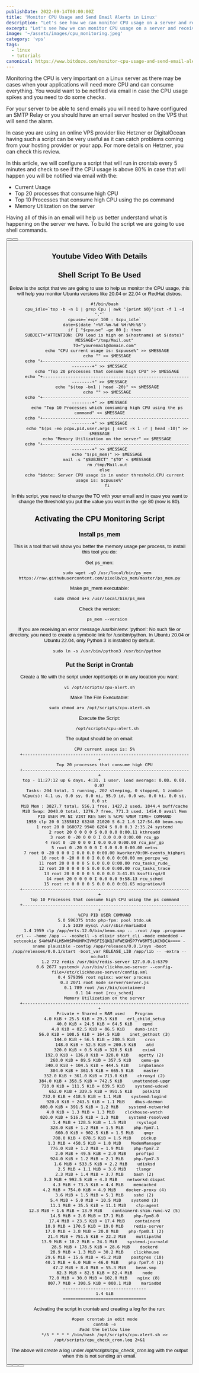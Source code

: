 ```yaml
---
publishDate: 2022-09-14T00:00:00Z
title: 'Monitor CPU Usage and Send Email Alerts in Linux'
description: "Let's see how we can monitor CPU usage on a server and receive emails."
excerpt: "Let's see how we can monitor CPU usage on a server and receive emails."
image: '~/assets/images/cpu_monitoring.jpeg'
category: 'vps'
tags:
  - linux
  - tutorials
canonical: https://www.bitdoze.com/monitor-cpu-usage-and-send-email-alerts-in-linux/
---
```



Monitoring the CPU is very important on a Linux server as there may be cases when your applications will need more CPU and can consume everything. You would want to be notified via email in case the CPU usage spikes and you need to do some checks.

For your server to be able to send emails you will need to have configured an SMTP Relay or you should have an email server hosted on the VPS that will send the alarm.

In case you are using an online VPS provider like Hetzner or DigitalOcean having such a script can be very useful as it can catch problems coming from your hosting provider or your app. For more details on Hetzner, you can check this review.

In this article, we will configure a script that will run in crontab every 5 minutes and check to see if the CPU usage is above 80% in case that will happen you will be notified via email with the:

- Current Usage
- Top 20 processes that consume high CPU
- Top 10 Processes that consume high CPU using the ps command
- Memory Utilization on the server

Having all of this in an email will help us better understand what is happening on the server we have. To build the script we are going to use shell commands.

<Button link="https://go.bitdoze.com/do" text="DigitalOcean $100 Free" />
<Button link="https://go.bitdoze.com/vultr" text="Vultr $100 Free" />
<Button link="https://go.bitdoze.com/hetzner" text="Hetzner €⁠20 Free" />

## Youtube Video With Details

<YouTube id="https://www.youtube.com/embed/2Wmats7Q6ck" />

## Shell Script To Be Used

Below is the script that we are going to use to help us monitor the CPU usage, this will help you monitor Ubuntu versions like 20.04 or 22.04 or RedHat distros.

```
    #!/bin/bash
    cpu_idle=`top -b -n 1 | grep Cpu | awk '{print $8}'|cut -f 1 -d "."`
    cpuuse=`expr 100 - $cpu_idle`
    date=$(date '+%Y-%m-%d %H:%M:%S')
    if [ "$cpuuse" -ge 80 ]; then
    SUBJECT="ATTENTION: CPU load is high on $(hostname) at $(date)"
    MESSAGE="/tmp/Mail.out"
    TO="youremail@domain.com"
      echo "CPU current usage is: $cpuuse%" >> $MESSAGE
      echo "" >> $MESSAGE
      echo "+------------------------------------------------------------------+" >> $MESSAGE
      echo "Top 20 processes that consume high CPU" >> $MESSAGE
      echo "+------------------------------------------------------------------+" >> $MESSAGE
      echo "$(top -bn1 | head -20)" >> $MESSAGE
      echo "" >> $MESSAGE
      echo "+------------------------------------------------------------------+" >> $MESSAGE
      echo "Top 10 Processes which consuming high CPU using the ps command" >> $MESSAGE
      echo "+------------------------------------------------------------------+" >> $MESSAGE
      echo "$(ps -eo pcpu,pid,user,args | sort -k 1 -r | head -10)" >> $MESSAGE
      echo "Memory Utilization on the server" >> $MESSAGE
      echo "+------------------------------------------------------------------+" >> $MESSAGE
      echo "$(ps_mem)" >> $MESSAGE
      mail -s "$SUBJECT" "$TO" < $MESSAGE
      rm /tmp/Mail.out
    else
    echo "$date: Server CPU usage is in under threshold.CPU current usage is: $cpuuse%"
      fi
```

In this script, you need to change the TO with your email and in case you want to change the threshold you put the value you want in the -ge 80 (now is 80).

## Activating the CPU Monitoring Script

### Install ps_mem

This is a tool that will show you better the memory usage per process, to install this tool you do:

Get ps_men:

```
      sudo wget -qO /usr/local/bin/ps_mem https://raw.githubusercontent.com/pixelb/ps_mem/master/ps_mem.py
```

Make ps_mem executable:

```
sudo chmod a+x /usr/local/bin/ps_mem
```

Check the version:

```
      ps_mem --version
```

If you are receiving an error message /usr/bin/env: 'python': No such file or directory, you need to create a symbolic link for /usr/bin/python. In Ubuntu 20.04 or Ubuntu 22.04, only Python 3 is installed by default.

```
      sudo ln -s /usr/bin/python3 /usr/bin/python
```

### Put the Script in Crontab

Create a file with the script under /opt/scripts or in any location you want:

```
vi /opt/scripts/cpu-alert.sh
```

Make The File Executable:

```
sudo chmod a+x /opt/scripts/cpu-alert.sh
```

Execute the Script:

```
      /opt/scripts/cpu-alert.sh
```

The output should be on email:

```
    CPU current usage is: 5%
    +------------------------------------------------------------------+
    Top 20 processes that consume high CPU
    +------------------------------------------------------------------+
    top - 11:27:12 up 6 days, 4:31, 1 user, load average: 0.08, 0.08, 0.07
    Tasks: 204 total, 1 running, 202 sleeping, 0 stopped, 1 zombie
    %Cpu(s): 4.1 us, 0.0 sy, 0.0 ni, 95.9 id, 0.0 wa, 0.0 hi, 0.0 si, 0.0 st
    MiB Mem : 3827.7 total, 556.1 free, 1427.2 used, 1844.4 buff/cache
    MiB Swap: 2048.0 total, 1276.7 free, 771.3 used. 1454.0 avail Mem
    PID USER PR NI VIRT RES SHR S %CPU %MEM TIME+ COMMAND
    1959 clp 20 0 1355012 63248 21020 S 6.2 1.6 127:54.60 beam.smp
    1 root 20 0 168072 9940 6204 S 0.0 0.3 2:35.24 systemd
    2 root 20 0 0 0 0 S 0.0 0.0 0:00.11 kthreadd
    3 root 0 -20 0 0 0 I 0.0 0.0 0:00.00 rcu_gp
    4 root 0 -20 0 0 0 I 0.0 0.0 0:00.00 rcu_par_gp
    5 root 0 -20 0 0 0 I 0.0 0.0 0:00.00 netns
    7 root 0 -20 0 0 0 I 0.0 0.0 0:00.00 kworker/0:0H-events_highpri
    10 root 0 -20 0 0 0 I 0.0 0.0 0:00.00 mm_percpu_wq
    11 root 20 0 0 0 0 S 0.0 0.0 0:00.00 rcu_tasks_rude_
    12 root 20 0 0 0 0 S 0.0 0.0 0:00.00 rcu_tasks_trace
    13 root 20 0 0 0 0 S 0.0 0.0 3:41.85 ksoftirqd/0
    14 root 20 0 0 0 0 I 0.0 0.0 9:58.13 rcu_sched
    15 root rt 0 0 0 0 S 0.0 0.0 0:01.65 migration/0
    +------------------------------------------------------------------+
    Top 10 Processes that consume high CPU using the ps command
    +------------------------------------------------------------------+
    %CPU PID USER COMMAND
    5.0 596375 btdo php-fpm: pool btdo.uk
    3.5 1039 mysql /usr/sbin/mariadbd
    1.4 1959 clp /app/erts-12.0/bin/beam.smp -- -root /app -progname erl -- -home /app -- -noshell -s elixir start_cli -mode embedded -setcookie S4WHAF4LH5WHSPWUHPKIVMSFISQKQJVFWEGHSP7YW6MT5LKCNDCA==== -sname plausible -config /app/releases/0.0.1/sys -boot /app/releases/0.0.1/start -boot_var RELEASE_LIB /app/lib -- -extra --no-halt
    1.2 772 redis /usr/bin/redis-server 127.0.0.1:6379
    0.6 2677 systemd+ /usr/bin/clickhouse-server --config-file=/etc/clickhouse-server/config.xml
    0.4 579396 root nginx: worker process
    0.3 2071 root node server/server.js
    0.1 789 root /usr/bin/containerd
    0.1 14 root [rcu_sched]
    Memory Utilization on the server
    +------------------------------------------------------------------+
    Private + Shared = RAM used    Program
    4.0 KiB + 25.5 KiB = 29.5 KiB    erl_child_setup
    40.0 KiB + 24.5 KiB = 64.5 KiB    epmd
    4.0 KiB + 82.5 KiB = 86.5 KiB    dumb-init
    56.0 KiB + 108.5 KiB = 164.5 KiB    inet_gethost (3)
    144.0 KiB + 56.5 KiB = 200.5 KiB    cron
    148.0 KiB + 52.5 KiB = 200.5 KiB    atd
    320.0 KiB + 0.5 KiB = 320.5 KiB    exim4
    192.0 KiB + 136.0 KiB = 328.0 KiB    agetty (2)
    268.0 KiB + 89.5 KiB = 357.5 KiB    qemu-ga
    340.0 KiB + 104.5 KiB = 444.5 KiB    irqbalance
    304.0 KiB + 361.5 KiB = 665.5 KiB    master
    352.0 KiB + 361.0 KiB = 713.0 KiB    chronyd (2)
    384.0 KiB + 358.5 KiB = 742.5 KiB    unattended-upgr
    728.0 KiB + 111.5 KiB = 839.5 KiB    systemd-udevd
    652.0 KiB + 339.5 KiB = 991.5 KiB    polkitd
    732.0 KiB + 418.5 KiB = 1.1 MiB    systemd-logind
    920.0 KiB + 243.5 KiB = 1.1 MiB    dbus-daemon
    800.0 KiB + 391.5 KiB = 1.2 MiB    systemd-networkd
    4.0 KiB + 1.3 MiB = 1.3 MiB    clckhouse-watch
    820.0 KiB + 516.5 KiB = 1.3 MiB    systemd-resolved
    1.4 MiB + 128.5 KiB = 1.5 MiB    rsyslogd
    328.0 KiB + 1.2 MiB = 1.5 MiB    php-fpm7.1
    660.0 KiB + 902.5 KiB = 1.5 MiB    qmgr
    708.0 KiB + 878.5 KiB = 1.5 MiB    pickup
    1.3 MiB + 458.5 KiB = 1.8 MiB    ModemManager
    776.0 KiB + 1.2 MiB = 1.9 MiB    php-fpm7.2
    2.0 MiB + 49.5 KiB = 2.0 MiB    proftpd
    924.0 KiB + 1.2 MiB = 2.1 MiB    php-fpm7.3
    1.6 MiB + 533.5 KiB = 2.2 MiB    udisksd
    2.5 MiB + 1.1 MiB = 3.6 MiB    tlsmgr
    2.3 MiB + 1.4 MiB = 3.7 MiB    bash (2)
    3.3 MiB + 992.5 KiB = 4.3 MiB    networkd-dispat
    4.3 MiB + 73.5 KiB = 4.4 MiB    memcached
    4.2 MiB + 754.0 KiB = 4.9 MiB    docker-proxy (4)
    3.6 MiB + 1.5 MiB = 5.1 MiB    sshd (2)
    5.4 MiB + 5.0 MiB = 10.5 MiB    systemd (3)
    11.1 MiB + 35.5 KiB = 11.1 MiB    clp-agent
    12.3 MiB + 1.6 MiB = 13.9 MiB    containerd-shim-runc-v2 (5)
    14.5 MiB + 2.6 MiB = 17.1 MiB    php-fpm8.0
    17.4 MiB + 23.5 KiB = 17.4 MiB    containerd
    18.9 MiB + 170.5 KiB = 19.0 MiB    redis-server
    17.0 MiB + 3.8 MiB = 20.8 MiB    php-fpm8.1 (2)
    21.4 MiB + 751.5 KiB = 22.2 MiB    multipathd
    13.9 MiB + 10.2 MiB = 24.1 MiB    systemd-journald
    28.5 MiB + 178.5 KiB = 28.6 MiB    dockerd
    28.9 MiB + 1.3 MiB = 30.2 MiB    clickhouse
    29.6 MiB + 15.6 MiB = 45.2 MiB    postgres (18)
    40.1 MiB + 6.0 MiB = 46.0 MiB    php-fpm7.4 (2)
    47.2 MiB + 8.0 MiB = 55.3 MiB    beam.smp
    82.3 MiB + 82.5 KiB = 82.4 MiB    node
    72.0 MiB + 30.0 MiB = 102.0 MiB    nginx (8)
    807.7 MiB + 398.5 KiB = 808.1 MiB    mariadbd
    ---------------------------------
    1.4 GiB
    =================================
```

Activating the script in crontab and creating a log for the run:

```
    #open crontab in edit mode
    contab -e
    #add the bellow line
    */5 * * * * /bin/bash /opt/scripts/cpu-alert.sh >> /opt/scripts/cpu_check_cron.log 2>&1
```

The above will create a log under /opt/scripts/cpu_check_cron.log with the output when this is not sending an email.

<Button link="https://go.bitdoze.com/do" text="DigitalOcean $100 Free" />
<Button link="https://go.bitdoze.com/vultr" text="Vultr $100 Free" />
<Button link="https://go.bitdoze.com/hetzner" text="Hetzner €⁠20 Free" />
